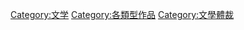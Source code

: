{{Commonscat|Literature by genre}}

[[Category:文学|Category:文学]]
[[Category:各類型作品|Category:各類型作品]]
[[Category:文學體裁|Category:文學體裁]]